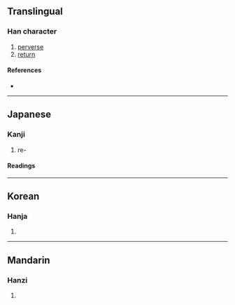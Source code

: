 {{also|戾}}
{{character info/new}}
==Translingual==

===Han character===
{{Han char|rn=63|rad=戶|as=03|sn=7|four=|canj=HSK,ISK,XHSK|ids=⿸戶大, ⿸户大, ⿸戸大}}

# [[perverse]]
# [[return]]

====References====
* {{Han ref|kx=0415.070|dkj=11707|dj=0759.110|hdz=32257.090|uh=623B|ud=25147|bh=96DF|bd=38623}}

----

==Japanese==
{{ja-kanji forms|戻|戾}}

===Kanji===
{{ja-kanji|grade=c|rs=戶03|kyu=戾}}

# re-

====Readings====
{{ja-readings
|on=れい, らい
|kun=もど-る, もど-す, いた-る
}}

----

==Korean==

===Hanja===
{{ko-hanja|hangeul=[[려]]>[[여]], [[렬]]>[[열]]|eumhun=|rv=ryeo>yeo, ryeol>yeol|mr=ryŏ>yŏ, ryŏl>yŏl|y=lye>ye, lyel>yel}}

# {{defn|lang=ko|sort=戶03}}

----

==Mandarin==

===Hanzi===
{{cmn-hanzi|pin=[[tì]] ([[ti4]])|wg=thi<sup>4</sup>}}

# {{defn|lang=cmn|sort=戶03}}